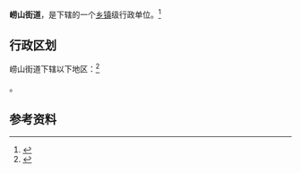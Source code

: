 {{中国乡级行政区|37/10/82/010/000}}

'''崂山街道'''，是{{PRC admin/fullname|37/10/82/010/000|3}}下辖的一个[[乡镇|乡镇]]级行政单位。<ref>{{PRC admin/ref sgc|{{PRC admin/parent|37/10/82/010/000}}}}</ref>

== 行政区划 ==

崂山街道下辖以下地区：<ref>{{PRC admin/ref sgc|37/10/82/010/000}}</ref>

{{PRC admin/children|37/10/82/010/000}}。

== 参考资料 ==
{{Reflist}}

{{行政区划小作品}}
{{PRC admin/navcat|37/10/82/010/000}}